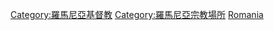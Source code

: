 [[Category:羅馬尼亞基督教|Category:羅馬尼亞基督教]]
[[Category:羅馬尼亞宗教場所|Category:羅馬尼亞宗教場所]]
[[Category:各國修道院|Romania]]